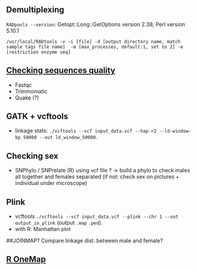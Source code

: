 ## Demultiplexing
 
`RADpools --version`:
Getopt::Long::GetOptions version 2.38; Perl version 5.10.1
```
/usr/local/RADtools -v -i [file] -d [output directory name, match sample tags file name]  -m [max_processes, default:1, set to 2] -e [restriction enzyme seq]
```
## [Checking sequences quality](https://github.com/caro46/Hymenochirus/blob/master/Starting.Rmd)
- Fastqc
- Trimmomatic
- Quake (?)

## GATK + vcftools
- linkage stats: `./vcftools --vcf input_data.vcf --hap-r2 --ld-window-bp 50000 --out ld_window_50000`.

## Checking sex
- SNPhylo / SNPrelate (R) using vcf file ? -> build a phylo to check males all together and females separated (if not: check sex on pictures + individual under microscope)

## Plink 
- vcftools `./vcftools --vcf input_data.vcf --plink --chr 1 --out output_in_plink` (output `.map` `.ped`).
- with R: Manhattan plot

##JOINMAP?
Compare linkage dist. between male and female?

## [R OneMap](http://augusto-garcia.github.io/statgen-esalq/Hapmap-and-VCF-formats-and-its-integration-with-onemap/)
